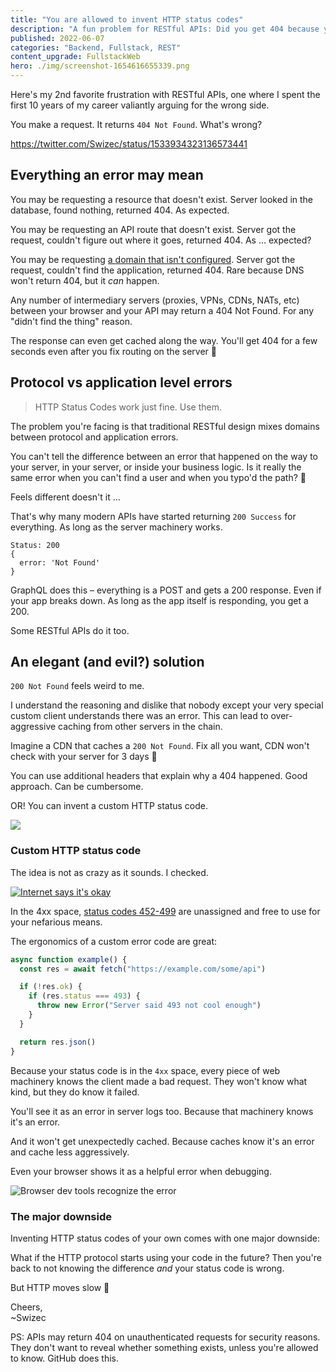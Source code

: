 ```yaml
---
title: "You are allowed to invent HTTP status codes"
description: "A fun problem for RESTful APIs: Did you get 404 because your URL is wrong or because the resource wasn't found?"
published: 2022-06-07
categories: "Backend, Fullstack, REST"
content_upgrade: FullstackWeb
hero: ./img/screenshot-1654616655339.png
---
```


Here's my 2nd favorite frustration with RESTful APIs, one where I spent the first 10 years of my career valiantly arguing for the wrong side.

You make a request. It returns `404 Not Found`. What's wrong?

https://twitter.com/Swizec/status/1533934323136573441

## Everything an error may mean

You may be requesting a resource that doesn't exist. Server looked in the database, found nothing, returned 404. As expected.

You may be requesting an API route that doesn't exist. Server got the request, couldn't figure out where it goes, returned 404. As ... expected?

You may be requesting [a domain that isn't configured](https://serverfault.com/questions/187020/what-http-status-code-should-an-unconfigured-domain-return). Server got the request, couldn't find the application, returned 404. Rare because DNS won't return 404, but it _can_ happen.

Any number of intermediary servers (proxies, VPNs, CDNs, NATs, etc) between your browser and your API may return a 404 Not Found. For any "didn't find the thing" reason.

The response can even get cached along the way. You'll get 404 for a few seconds even after you fix routing on the server 💩

## Protocol vs application level errors

> HTTP Status Codes work just fine. Use them.

The problem you're facing is that traditional RESTful design mixes domains between protocol and application errors.

You can't tell the difference between an error that happened on the way to your server, in your server, or inside your business logic. Is it really the same error when you can't find a user and when you typo'd the path? 🤔

Feels different doesn't it ...

That's why many modern APIs have started returning `200 Success` for everything. As long as the server machinery works.

    Status: 200
    {
      error: 'Not Found'
    }

GraphQL does this – everything is a POST and gets a 200 response. Even if your app breaks down. As long as the app itself is responding, you get a 200.

Some RESTful APIs do it too.

## An elegant (and evil?) solution

`200 Not Found` feels weird to me.

I understand the reasoning and dislike that nobody except your very special custom client understands there was an error. This can lead to over-aggressive caching from other servers in the chain.

Imagine a CDN that caches a `200 Not Found`. Fix all you want, CDN won't check with your server for 3 days 💩

You can use additional headers that explain why a 404 happened. Good approach. Can be cumbersome.

OR! You can invent a custom HTTP status code.

![](giphy:jack_nicholson_yes)

### Custom HTTP status code

The idea is not as crazy as it sounds. I checked.

[![Internet says it's okay](./img/Internet-says-its-okayhi0ag5.png)](https://stackoverflow.com/questions/7996569/can-we-create-custom-http-status-codes)

In the 4xx space, [status codes 452-499](https://developer.mozilla.org/en-US/docs/Web/HTTP/Status#client_error_responses) are unassigned and free to use for your nefarious means.

The ergonomics of a custom error code are great:

```javascript
async function example() {
  const res = await fetch("https://example.com/some/api")

  if (!res.ok) {
    if (res.status === 493) {
      throw new Error("Server said 493 not cool enough")
    }
  }

  return res.json()
}
```

Because your status code is in the `4xx` space, every piece of web machinery knows the client made a bad request. They won't know what kind, but they do know it failed.

You'll see it as an error in server logs too. Because that machinery knows it's an error.

And it won't get unexpectedly cached. Because caches know it's an error and cache less aggressively.

Even your browser shows it as a helpful error when debugging.

![Browser dev tools recognize the error](./img/Browser-dev-tools-recognize-the-error02e126.png)

### The major downside

Inventing HTTP status codes of your own comes with one major downside:

What if the HTTP protocol starts using your code in the future? Then you're back to not knowing the difference _and_ your status code is wrong.

But HTTP moves slow 🤞

Cheers,<br/>
~Swizec

PS: APIs may return 404 on unauthenticated requests for security reasons. They don't want to reveal whether something exists, unless you're allowed to know. GitHub does this.
